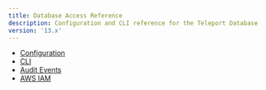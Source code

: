 ```yaml
---
title: Database Access Reference
description: Configuration and CLI reference for the Teleport Database Service.
version: '13.x'
---
```


- [Configuration](/docs/ver/13.x/database-access/reference/configuration)
- [CLI](/docs/ver/13.x/database-access/reference/cli)
- [Audit Events](/docs/ver/13.x/database-access/reference/audit)
- [AWS IAM](/docs/ver/13.x/database-access/reference/aws)
